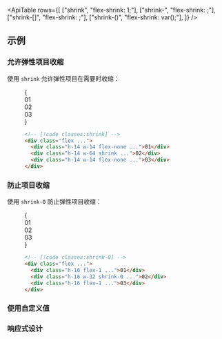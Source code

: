

<ApiTable
  rows={[
    ["shrink", "flex-shrink: 1;"],
    ["shrink-<number>", "flex-shrink: <number>;"],
    ["shrink-[<value>]", "flex-shrink: <value>;"],
    ["shrink-(<custom-property>)", "flex-shrink: var(<custom-property>);"],
  ]}
/>

## 示例

### 允许弹性项目收缩

使用 `shrink` 允许弹性项目在需要时收缩：

<Figure>

<Example resizable>
  {
    <div className="grid grid-cols-1">
      <Stripes border className="col-start-1 row-start-1 rounded-lg" />
      <div className="col-start-1 row-start-1 flex gap-4 rounded-lg font-mono text-sm leading-6 font-bold text-white">
        <div className="flex h-14 w-14 flex-none items-center justify-center rounded-lg bg-sky-300 p-4 dark:bg-sky-800 dark:text-sky-400">
          01
        </div>
        <div className="flex h-14 w-64 shrink items-center justify-center rounded-lg bg-sky-500 p-4">02</div>
        <div className="hidden h-14 w-14 flex-none items-center justify-center rounded-lg bg-sky-300 p-4 sm:flex dark:bg-sky-800 dark:text-sky-400">
          03
        </div>
      </div>
    </div>
  }
</Example>

```html
<!-- [!code classes:shrink] -->
<div class="flex ...">
  <div class="h-14 w-14 flex-none ...">01</div>
  <div class="h-14 w-64 shrink ...">02</div>
  <div class="h-14 w-14 flex-none ...">03</div>
</div>
```

</Figure>

### 防止项目收缩

使用 `shrink-0` 防止弹性项目收缩：

<Figure>

<Example resizable>
  {
    <div className="grid grid-cols-1">
      <Stripes border className="col-start-1 row-start-1 rounded-lg" />
      <div className="col-start-1 row-start-1 flex gap-4 rounded-lg font-mono text-sm leading-6 font-bold text-white">
        <div className="flex flex-1 items-center justify-center rounded-lg bg-blue-300 p-4 dark:bg-blue-800 dark:text-blue-500">
          01
        </div>
        <div className="flex w-16 shrink-0 items-center justify-center rounded-lg bg-blue-500 p-4 sm:w-64">02</div>
        <div className="hidden flex-1 items-center justify-center rounded-lg bg-blue-300 p-4 sm:flex dark:bg-blue-800 dark:text-blue-500">
          03
        </div>
      </div>
    </div>
  }
</Example>

```html
<!-- [!code classes:shrink-0] -->
<div class="flex ...">
  <div class="h-16 flex-1 ...">01</div>
  <div class="h-16 w-32 shrink-0 ...">02</div>
  <div class="h-16 flex-1 ...">03</div>
</div>
```

</Figure>

### 使用自定义值

<UsingACustomValue utility="shrink" name="弹性收缩因子" value="calc(100vw-var(--sidebar))" />

### 响应式设计

<ResponsiveDesign property="flex-shrink" defaultClass="shrink" featuredClass="shrink-0" />